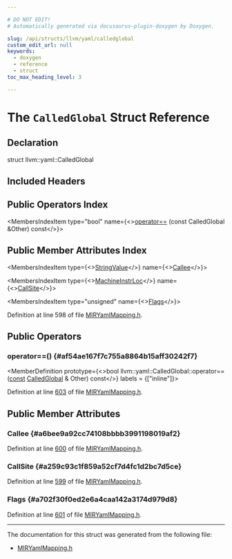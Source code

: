 ```yaml
---

# DO NOT EDIT!
# Automatically generated via docusaurus-plugin-doxygen by Doxygen.

slug: /api/structs/llvm/yaml/calledglobal
custom_edit_url: null
keywords:
  - doxygen
  - reference
  - struct
toc_max_heading_level: 3

---
```





# The `CalledGlobal` Struct Reference

<DoxygenPage pluginConfig={pluginConfig}>



## Declaration

<CodeBlock>struct llvm::yaml::CalledGlobal</CodeBlock>

## Included Headers

<IncludesList>
<IncludesListItem
  filePath="llvm/CodeGen/MIRYamlMapping.h"
  permalink="/docs/api/files/include/include/llvm/include/llvm/codegen/miryamlmapping-h"
  isLocal="true" />
</IncludesList>

## Public Operators Index

<MembersIndex>

<MembersIndexItem
  type="bool"
  name={<><a href="#af54ae167f7c755a8864b15aff30242f7">operator==</a> (const CalledGlobal &amp;Other) const</>}>
</MembersIndexItem>

</MembersIndex>

## Public Member Attributes Index

<MembersIndex>

<MembersIndexItem
  type={<><a href="/docs/api/structs/llvm/yaml/stringvalue">StringValue</a></>}
  name={<><a href="#a6bee9a92cc74108bbbb3991198019af2">Callee</a></>}>
</MembersIndexItem>

<MembersIndexItem
  type={<><a href="/docs/api/structs/llvm/yaml/machineinstrloc">MachineInstrLoc</a></>}
  name={<><a href="#a259c93c1f859a52cf7d4fc1d2bc7d5ce">CallSite</a></>}>
</MembersIndexItem>

<MembersIndexItem
  type="unsigned"
  name={<><a href="#a702f30f0ed2e6a4caa142a3174d979d8">Flags</a></>}>
</MembersIndexItem>

</MembersIndex>


Definition at line 598 of file <a href="/docs/api/files/include/include/llvm/include/llvm/codegen/miryamlmapping-h">MIRYamlMapping.h</a>.

<SectionDefinition>

## Public Operators

### operator==() {#af54ae167f7c755a8864b15aff30242f7}

<MemberDefinition
  prototype={<>bool llvm::yaml::CalledGlobal::operator== (<a href="/docs/api/files/lib/lib/target/lib/target/aarch64/aarch64promoteconstant-cpp/#a90f8350fecae261c25be85d38b451bff">const</a> <a href="/docs/api/structs/llvm/yaml/calledglobal">CalledGlobal</a> &amp; Other) const</>}
  labels = {["inline"]}>

Definition at line <a href="/docs/api/files/include/include/llvm/include/llvm/codegen/miryamlmapping-h/#l00603">603</a> of file <a href="/docs/api/files/include/include/llvm/include/llvm/codegen/miryamlmapping-h">MIRYamlMapping.h</a>.
</MemberDefinition>

</SectionDefinition>

<SectionDefinition>

## Public Member Attributes

### Callee {#a6bee9a92cc74108bbbb3991198019af2}

<MemberDefinition
  prototype="StringValue llvm::yaml::CalledGlobal::Callee">

Definition at line <a href="/docs/api/files/include/include/llvm/include/llvm/codegen/miryamlmapping-h/#l00600">600</a> of file <a href="/docs/api/files/include/include/llvm/include/llvm/codegen/miryamlmapping-h">MIRYamlMapping.h</a>.
</MemberDefinition>

### CallSite {#a259c93c1f859a52cf7d4fc1d2bc7d5ce}

<MemberDefinition
  prototype="MachineInstrLoc llvm::yaml::CalledGlobal::CallSite">

Definition at line <a href="/docs/api/files/include/include/llvm/include/llvm/codegen/miryamlmapping-h/#l00599">599</a> of file <a href="/docs/api/files/include/include/llvm/include/llvm/codegen/miryamlmapping-h">MIRYamlMapping.h</a>.
</MemberDefinition>

### Flags {#a702f30f0ed2e6a4caa142a3174d979d8}

<MemberDefinition
  prototype="unsigned llvm::yaml::CalledGlobal::Flags">

Definition at line <a href="/docs/api/files/include/include/llvm/include/llvm/codegen/miryamlmapping-h/#l00601">601</a> of file <a href="/docs/api/files/include/include/llvm/include/llvm/codegen/miryamlmapping-h">MIRYamlMapping.h</a>.
</MemberDefinition>

</SectionDefinition>

<hr/>

The documentation for this struct was generated from the following file:

<ul>
<li><a href="/docs/api/files/include/include/llvm/include/llvm/codegen/miryamlmapping-h">MIRYamlMapping.h</a></li>
</ul>

</DoxygenPage>
